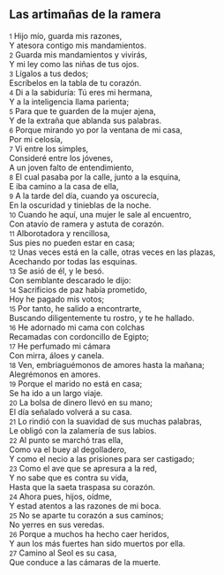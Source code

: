 == Las artimañas de la ramera ==

{{anchor|1}} <small>1</small> Hijo mío, guarda mis razones,<br>
Y atesora contigo mis mandamientos.<br>
{{anchor|2}} <small>2</small> Guarda mis mandamientos y vivirás,<br>
Y mi ley como las niñas de tus ojos.<br>
{{anchor|3}} <small>3</small> Lígalos a tus dedos;<br>
Escríbelos en la tabla de tu corazón.<br>
{{anchor|4}} <small>4</small> Di a la sabiduría: Tú eres mi hermana,<br>
Y a la inteligencia llama parienta;<br>
{{anchor|5}} <small>5</small> Para que te guarden de la mujer ajena,<br>
Y de la extraña que ablanda sus palabras.<br>
{{anchor|6}} <small>6</small> Porque mirando yo por la ventana de mi casa,<br>
Por mi celosía,<br>
{{anchor|7}} <small>7</small> Vi entre los simples,<br>
Consideré entre los jóvenes,<br>
A un joven falto de entendimiento,<br>
{{anchor|8}} <small>8</small> El cual pasaba por la calle, junto a la esquina,<br>
E iba camino a la casa de ella,<br>
{{anchor|9}} <small>9</small> A la tarde del día, cuando ya oscurecía,<br>
En la oscuridad y tinieblas de la noche.<br>
{{anchor|10}} <small>10</small> Cuando he aquí, una mujer le sale al encuentro,<br>
Con atavío de ramera y astuta de corazón.<br>
{{anchor|11}} <small>11</small> Alborotadora y rencillosa,<br>
Sus pies no pueden estar en casa;<br>
{{anchor|12}} <small>12</small> Unas veces está en la calle, otras veces en las plazas,<br>
Acechando por todas las esquinas.<br>
{{anchor|13}} <small>13</small> Se asió de él, y le besó.<br>
Con semblante descarado le dijo:<br>
{{anchor|14}} <small>14</small> Sacrificios de paz había prometido,<br>
Hoy he pagado mis votos;<br>
{{anchor|15}} <small>15</small> Por tanto, he salido a encontrarte,<br>
Buscando diligentemente tu rostro, y te he hallado.<br>
{{anchor|16}} <small>16</small> He adornado mi cama con colchas<br>
Recamadas con cordoncillo de Egipto;<br>
{{anchor|17}} <small>17</small> He perfumado mi cámara<br>
Con mirra, áloes y canela.<br>
{{anchor|18}} <small>18</small> Ven, embriaguémonos de amores hasta la mañana;<br>
Alegrémonos en amores.<br>
{{anchor|19}} <small>19</small> Porque el marido no está en casa;<br>
Se ha ido a un largo viaje.<br>
{{anchor|20}} <small>20</small> La bolsa de dinero llevó en su mano;<br>
El día señalado volverá a su casa.<br>
{{anchor|21}} <small>21</small> Lo rindió con la suavidad de sus muchas palabras,<br>
Le obligó con la zalamería de sus labios.<br>
{{anchor|22}} <small>22</small> Al punto se marchó tras ella,<br>
Como va el buey al degolladero,<br>
Y como el necio a las prisiones para ser castigado;<br>
{{anchor|23}} <small>23</small> Como el ave que se apresura a la red,<br>
Y no sabe que es contra su vida,<br>
Hasta que la saeta traspasa su corazón.<br>
{{anchor|24}} <small>24</small> Ahora pues, hijos, oídme,<br>
Y estad atentos a las razones de mi boca.<br>
{{anchor|25}} <small>25</small> No se aparte tu corazón a sus caminos;<br>
No yerres en sus veredas.<br>
{{anchor|26}} <small>26</small> Porque a muchos ha hecho caer heridos,<br>
Y aun los más fuertes han sido muertos por ella.<br>
{{anchor|27}} <small>27</small> Camino al Seol es su casa,<br>
Que conduce a las cámaras de la muerte.<br>
